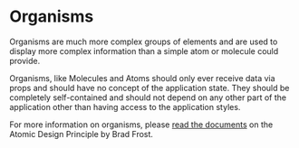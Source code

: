 <Meta
  title="organism/Introduction"
/>

# Organisms

Organisms are much more complex groups of elements and are used to display more complex information than a simple atom or molecule could provide.

Organisms, like Molecules and Atoms should only ever receive data via props and should have no concept of the application state. 
They should be completely self-contained and should not depend on any other part of the application other than having access
to the application styles.

For more information on organisms, please [read the documents](https://atomicdesign.bradfrost.com/chapter-2/#atoms) on the Atomic Design Principle by Brad Frost.

